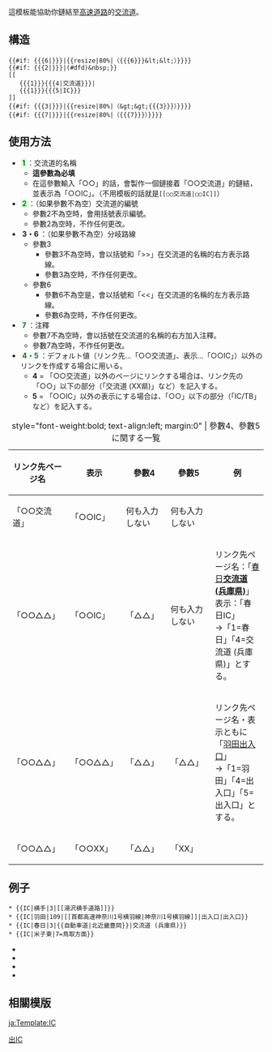 <noinclude>{{Documentation subpage}}
{{Translating|[[:ja:Template:IC/doc]]||time=2012-07-11T10:28:23+00:00}}</noinclude>
這模板能協助你鏈結至[[高速道路]]的[[交流道]]。

== 構造 ==

<pre style="font-size:80%;">
{{#if: {{{6|}}}|{{resize|80%|（{{{6}}}&lt;&lt;）}}}}
{{#if: {{{2|}}}|(#dfd)&nbsp;}}
[[
   {{{1}}}{{{4|交流道}}}|
   {{{1}}}{{{5|IC}}}
]]
{{#if: {{{3|}}}|{{resize|80%|（&gt;&gt;{{{3}}}）}}}}
{{#if: {{{7|}}}|{{resize|80%|（{{{7}}}）}}}}
</pre>

== 使用方法 ==

* '''<span style="background: #dfd; color: #007d18">&nbsp;1&nbsp;</span>'''：交流道的名稱
** '''這參數為必填'''
** 在這參數輸入「○○」的話，會製作一個鏈接着「○○交流道」的鏈結，並表示為「○○IC」。（不用模板的話就是<code><nowiki>[[○○交流道|○○IC]]</nowiki></code>）
* '''<span style="background: #dfd; color: #007d18">&nbsp;2&nbsp;</span>'''：（如果參數不為空）交流道的編號
** 參數2不為空時，會用括號表示編號。
** 參數2為空時，不作任何更改。
* '''<span style="background: {{{2}}}; color: #007d18"></span>&nbsp;3・6&nbsp;'''：（如果參數不為空）分岐路線
** 參數3
*** 參數3不為空時，會以括號和「&gt;&gt;」在交流道的名稱的右方表示路線。
*** 參數3為空時，不作任何更改。
** 參數6
*** 參數6不為空是，會以括號和「&lt;&lt;」在交流道的名稱的左方表示路線。
*** 參數6為空時，不作任何更改。
* '''<span style="background: {{{2}}}; color: #007d18">&nbsp;7&nbsp;</span>'''：注釋
** 參數7不為空時，會以括號在交流道的名稱的右方加入注釋。
** 參數7為空時，不作任何更改。
* '''<span style="background: {{{2}}}; color: #007d18">&nbsp;4・5&nbsp;</span>'''：デフォルト値（リンク先…「○○交流道」、表示…「○○IC」）以外のリンクを作成する場合に用いる。
** '''4''' = 「○○交流道」以外のページにリンクする場合は、リンク先の「○○」以下の部分（「交流道 (XX県)」など）を記入する。
** '''5''' = 「○○IC」以外の表示にする場合は、「○○」以下の部分（「IC/TB」など）を記入する。
{| class="wikitable" style="font-size:80%; margin-left: 3em;"
|+ style="font-weight:bold; text-align:left; margin:0" | 參數4、參數5に関する一覧
|-
! リンク先ページ名 !! 表示 !! 參數4 !! 參數5 !! 例
|-
| 「○○交流道」 || 「○○IC」 || 何も入力しない || 何も入力しない || &nbsp;
|-
| 「○○△△」 || 「○○IC」 || 「△△」 || 何も入力しない
| リンク先ページ名：「[[春日交流道 (兵庫県)|春日'''交流道 (兵庫県)''']]」<br />表示：「春日IC」<br />&rarr;「1=春日」「4=交流道 (兵庫県)」とする。
|-
| 「○○△△」 || 「○○△△」 || 「△△」 || 「△△」
| リンク先ページ名・表示ともに「[[羽田出入口]]」<br />&rarr;「1=羽田」「4=出入口」「5=出入口」とする。
|-
| 「○○△△」 || 「○○XX」 || 「△△」 || 「XX」
|
|}

== 例子 ==

<pre style="font-size:80%;">
* {{IC|横手|3|[[湯沢横手道路]]}}
* {{IC|羽田|109|[[首都高速神奈川1号横羽線|神奈川1号横羽線]]|出入口|出入口}}
* {{IC|春日|3|{{自動車道|北近畿豊岡}}|交流道 (兵庫県)}}
* {{IC|米子東|7=鳥取方面}}
</pre>
* {{IC|横手|3|[[湯沢横手道路]]}}
* {{IC|羽田|109|[[首都高速神奈川1号横羽線|神奈川1号横羽線]]|出入口|出入口}}
* {{IC|春日|3|{{自動車道|北近畿豊岡}}|交流道 (兵庫県)}}
* {{IC|米子東|7=鳥取方面}}

== 相關模版 ==

{{高速道路の基本テンプレート一覧}}
<includeonly>
[[ja:Template:IC]]
[[Category:道路模版|出IC]]
</includeonly>